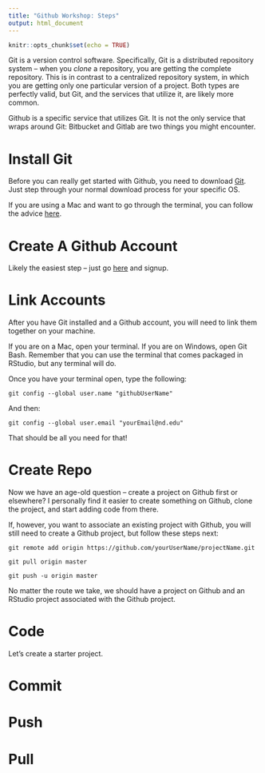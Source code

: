 ```yaml
---
title: "Github Workshop: Steps"
output: html_document
---
```


```r
knitr::opts_chunk$set(echo = TRUE)
```

Git is a version control software. Specifically, Git is a distributed repository system -- when you *clone* a repository, you are getting the complete repository. This is in contrast to a centralized repository system, in which you are getting only one particular version of a project. Both types are perfectly valid, but Git, and the services that utilize it, are likely more common.

Github is a specific service that utilizes Git. It is not the only service that wraps around Git: Bitbucket and Gitlab are two things you might encounter.

# Install Git

Before you can really get started with Github, you need to download <a href="https://git-scm.com/downloads">Git</a>. Just step through your normal download process for your specific OS. 

If you are using a Mac and want to go through the terminal, you can follow the advice <a href="https://git-scm.com/book/en/v2/Getting-Started-Installing-Git">here</a>.

# Create A Github Account

Likely the easiest step -- just go <a href="https://github.com/">here</a> and signup. 

# Link Accounts

After you have Git installed and a Github account, you will need to link them together on your machine.

If you are on a Mac, open your terminal. If you are on Windows, open Git Bash. Remember that you can use the terminal that comes packaged in RStudio, but any terminal will do.

Once you have your terminal open, type the following:

```
git config --global user.name "githubUserName"
```

And then:

```
git config --global user.email "yourEmail@nd.edu"
```

That should be all you need for that!

# Create Repo

Now we have an age-old question -- create a project on Github first or elsewhere? I personally find it easier to create something on Github, clone the project, and start adding code from there. 

If, however, you want to associate an existing project with Github, you will still need to create a Github project, but follow these steps next:

```
git remote add origin https://github.com/yourUserName/projectName.git

git pull origin master

git push -u origin master
```

No matter the route we take, we should have a project on Github and an RStudio project associated with the Github project.

# Code

Let's create a starter project.

# Commit

# Push

# Pull